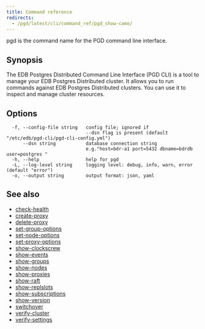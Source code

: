 ```yaml
---
title: Command reference
redirects:
  - /pgd/latest/cli/command_ref/pgd_show-camo/
---
```


pgd is the command name for the PGD command line interface.

## Synopsis

The EDB Postgres Distributed Command Line Interface (PGD CLI) is a tool to
manage your EDB Postgres Distributed cluster. It allows you to run commands
against EDB Postgres Distributed clusters. You can use it to inspect and manage
cluster resources.

## Options

```text
  -f, --config-file string   config file; ignored if
                             --dsn flag is present (default "/etc/edb/pgd-cli/pgd-cli-config.yml")
      --dsn string           database connection string
                             e.g."host=bdr-a1 port=5432 dbname=bdrdb user=postgres "
  -h, --help                 help for pgd
  -L, --log-level string     logging level: debug, info, warn, error (default "error")
  -o, --output string        output format: json, yaml
```

## See also

- [check-health](pgd_check-health)
- [create-proxy](pgd_create-proxy)
- [delete-proxy](pgd_delete-proxy)
- [set-group-options](pgd_set-group-options)
- [set-node-options](pgd_set-node-options)
- [set-proxy-options](pgd_set-proxy-options)
- [show-clockscrew](pgd_show-clockskew)
- [show-events](pgd_show-events)
- [show-groups](pgd_show-groups)
- [show-nodes](pgd_show-nodes)
- [show-proxies](pgd_show-proxies)
- [show-raft](pgd_show-raft)
- [show-replslots](pgd_show-replslots)
- [show-subscriptions](pgd_show-subscriptions)
- [show-version](pgd_show-version)
- [switchover](pgd_switchover)
- [verify-cluster](pgd_verify-cluster)
- [verify-settings](pgd_verify-settings)
